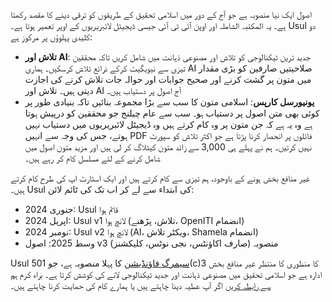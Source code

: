 اصول ایک نیا منصوبہ ہے جو آج کے دور میں اسلامی تحقیق کے طریقوں کو ترقی دینے کا مقصد رکھتا ہے۔ یہ المکتبہ الشاملہ اور اوپن آئی ٹی آئی جیسی ڈیجیٹل لائبریریوں کے اوپر تعمیر ہوتا ہے۔ Usul دو کلیدی پہلوؤں پر مرکوز ہے:

- **تلاش اور AI**: جدید ترین ٹیکنالوجی کو تلاش اور مصنوعی ذہانت میں شامل کریں تاکہ محققین تیزی سے نیویگیٹ کرکے ذرائع تلاش کرسکیں۔ ہماری AI صلاحیتیں صارفین کو بڑی مقدار میں متون پر گشت کرنے اور صحیح جوابات اور حوالہ جات تلاش کرنے کی اجازت دیتی ہیں۔ تلاش اور AI آج اصول پر دستیاب ہیں۔
- **یونیورسل کارپس**: اسلامی متون کا سب سے بڑا مجموعہ بنائیں تاکہ بنیادی طور پر کوئی بھی متن اصول پر دستیاب ہو۔ سب سے عام چیلنج جو محققین کو درپیش ہوتا ہے وہ یہ ہے کہ جن متون پر وہ کام کرتے ہیں وہ ڈیجیٹل لائبریریوں میں دستیاب نہیں ہوتے، جس کی وجہ سے انہیں PDF فائلوں پر انحصار کرنا پڑتا ہے جو اکثر تلاش کو سپورٹ نہیں کرتیں۔ ہم نے پہلے ہی 3,000 سے زائد متون کیٹلاگ کر لی ہیں اور مزید متون اصول میں شامل کرنے کے لئے مسلسل کام کر رہے ہیں۔

غیر منافع بخش ہونے کے باوجود، ہم تیزی سے کام کرتے ہیں اور ایک اسٹارٹ اپ کی طرح کام کرتے ہیں۔ Usul کی ابتداء سے لے کر اب تک کی ٹائم لائن:

- جنوری 2024: Usul قائم ہوا
- اپریل 2024: Usul v1 لانچ ہوا (تلاش، پڑھنے، OpenITI انضمام)
- نومبر 2024: Usul v2 لانچ ہوا (AI، ویکٹر تلاش، Shamela انضمام)
- وسط 2025: اصول v3 منصوبہ (صارف اکاؤنٹس، نجی نوٹس، کلیکشنز)

Usul <a href="https://digitalseem.org" target="_blank">سیمرگ فاؤنڈیشن</a> کا پہلا منصوبہ ہے، جو 501(c)3 کا منظوری کا منتظر غیر منافع بخش ادارہ ہے جو اسلامی تحقیق میں مصنوعی ذہانت اور جدید ٹیکنالوجی لانے کی کوشش کرتا ہے۔ براہ کرم <a href="mailto:contact@digitalseem.org" target="_blank">ہم سے رابطہ کریں</a> اگر آپ عطیہ دینا چاہتے ہیں یا ہمارے کام کی حمایت کرنا چاہتے ہیں۔

